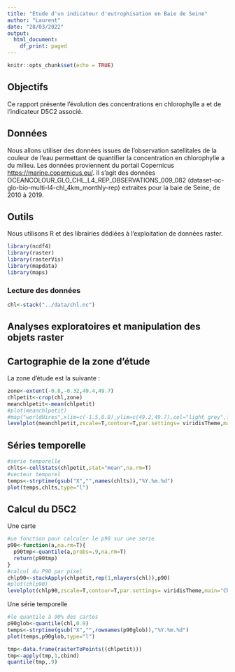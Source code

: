 ```yaml
---
title: "Etude d'un indicateur d'eutrophisation en Baie de Seine"
author: "Laurent"
date: "28/03/2022"
output:
  html_document:
    df_print: paged
---
```


```r
knitr::opts_chunk$set(echo = TRUE)
```

## Objectifs

Ce rapport présente l'évolution des concentrations en chlorophylle a et de l'indicateur D5C2 associé.

## Données

Nous allons utiliser des données issues de l'observation satellitales de la couleur de l'eau permettant de quantifier la concentration en chlorophylle a du milieu.
Les données proviennent du portail Copernicus <https://marine.copernicus.eu/>. 
Il s'agit des données OCEANCOLOUR_GLO_CHL_L4_REP_OBSERVATIONS_009_082
(dataset-oc-glo-bio-multi-l4-chl_4km_monthly-rep)
extraites pour la baie de Seine, de 2010 à 2019. 

## Outils

Nous utilisons R et des librairies dédiées à l'exploitation de données raster.

```r
library(ncdf4) 
library(raster)
library(rasterVis)
library(mapdata)
library(maps)
```


### Lecture des données 

```r
chl<-stack("../data/chl.nc")
```

## Analyses exploratoires et manipulation des objets raster

## Cartographie de la zone d'étude

La zone d'étude est la suivante :
```r
zone<-extent(-0.8,-0.32,49.4,49.7)
chlpetit<-crop(chl,zone)
meanchlpetit<-mean(chlpetit)
#plot(meanchlpetit)
#map("worldHires",xlim=c(-1.5,0.8),ylim=c(49.2,49.7),col="light grey",fill=T,add=T)
levelplot(meanchlpetit,zscale=T,contour=T,par.settings= viridisTheme,main="Chl 2010-2019")
```

## Séries temporelle

```r
#serie temporelle
chlts<-cellStats(chlpetit,stat="mean",na.rm=T)
#vecteur temporel
temps<-strptime(gsub("X","",names(chlts)),"%Y.%m.%d")
plot(temps,chlts,type="l")
```


## Calcul du D5C2

Une carte

```r
#un fonction pour calculer le p90 sur une serie
p90<-function(a,na.rm=T){
  p90tmp<-quantile(a,probs=.9,na.rm=T)
  return(p90tmp)
}
#calcul du P90 par pixel
chlp90<-stackApply(chlpetit,rep(1,nlayers(chl)),p90)
#plot(chlp90)
levelplot(chlp90,zscale=T,contour=T,par.settings= viridisTheme,main="Chl 2010-2019")
```

Une série temporelle


```r
#le quantile à 90% des cartes
p90glob<-quantile(chl,0.9)
temps<-strptime(gsub("X","",rownames(p90glob)),"%Y.%m.%d")
plot(temps,p90glob,type="l")
```


```r
tmp<-data.frame(rasterToPoints((chlpetit)))
tmp<-apply(tmp,1,cbind)
quantile(tmp,.9)
```
